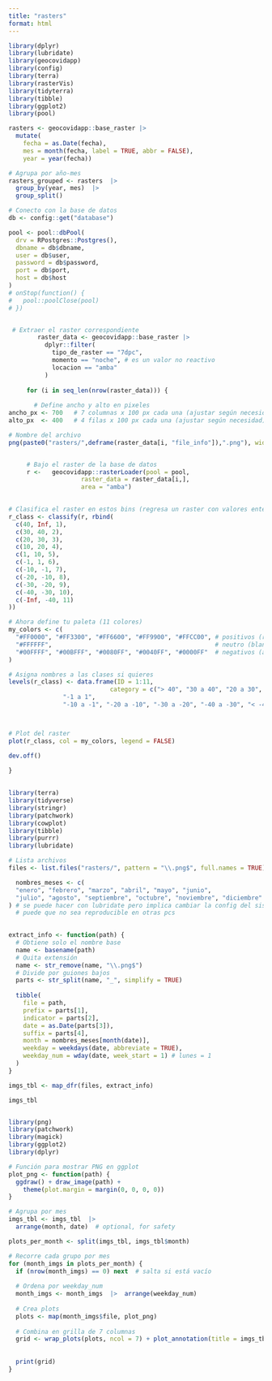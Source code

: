 ```yaml
---
title: "rasters"
format: html
---
```




```r
library(dplyr)
library(lubridate)
library(geocovidapp)
library(config)
library(terra)
library(rasterVis)
library(tidyterra)
library(tibble)
library(ggplot2)
library(pool)
```


```r

rasters <- geocovidapp::base_raster |> 
  mutate(
    fecha = as.Date(fecha),
    mes = month(fecha, label = TRUE, abbr = FALSE),
    year = year(fecha))

# Agrupa por año-mes
rasters_grouped <- rasters  |> 
  group_by(year, mes)  |> 
  group_split()
```

```r

# Conecto con la base de datos
db <- config::get("database")

pool <- pool::dbPool(
  drv = RPostgres::Postgres(),
  dbname = db$dbname,
  user = db$user,
  password = db$password,
  port = db$port,
  host = db$host
)
# onStop(function() {
#   pool::poolClose(pool)
# })


 # Extraer el raster correspondiente
        raster_data <- geocovidapp::base_raster |>
          dplyr::filter(
            tipo_de_raster == "7dpc",
            momento == "noche", # es un valor no reactivo
            locacion == "amba"
          )
  
     for (i in seq_len(nrow(raster_data))) {    
       
       # Define ancho y alto en pixeles
ancho_px <- 700   # 7 columnas x 100 px cada una (ajustar según necesidad)
alto_px  <- 400   # 4 filas x 100 px cada una (ajustar según necesidad)

# Nombre del archivo
png(paste0("rasters/",deframe(raster_data[i, "file_info"]),".png"), width = ancho_px, height = alto_px, res = 150) # res=150 para buena resolución


     # Bajo el raster de la base de datos
     r <-   geocovidapp::rasterLoader(pool = pool,
                    raster_data = raster_data[i,],
                    area = "amba")
     

# Clasifica el raster en estos bins (regresa un raster con valores enteros 1, 2, ..., 11)
r_class <- classify(r, rbind(
  c(40, Inf, 1),
  c(30, 40, 2),
  c(20, 30, 3),
  c(10, 20, 4),
  c(1, 10, 5),
  c(-1, 1, 6),
  c(-10, -1, 7),
  c(-20, -10, 8),
  c(-30, -20, 9),
  c(-40, -30, 10),
  c(-Inf, -40, 11)
))

# Ahora define tu paleta (11 colores)
my_colors <- c(
  "#FF0000", "#FF3300", "#FF6600", "#FF9900", "#FFCC00", # positivos (rojos)
  "#FFFFFF",                                             # neutro (blanco)
  "#00FFFF", "#00BFFF", "#0080FF", "#0040FF", "#0000FF"  # negativos (azules)
)

# Asigna nombres a las clases si quieres
levels(r_class) <- data.frame(ID = 1:11,
                            category = c("> 40", "30 a 40", "20 a 30", "10 a 20", "1 a 10",
               "-1 a 1",
               "-10 a -1", "-20 a -10", "-30 a -20", "-40 a -30", "< -40"))



# Plot del raster
plot(r_class, col = my_colors, legend = FALSE)

dev.off()
  
}
    
```


```r
library(terra)
library(tidyverse)
library(stringr)
library(patchwork)
library(cowplot)
library(tibble)
library(purrr)
library(lubridate)

# Lista archivos
files <- list.files("rasters/", pattern = "\\.png$", full.names = TRUE)

  nombres_meses <- c(
  "enero", "febrero", "marzo", "abril", "mayo", "junio",
  "julio", "agosto", "septiembre", "octubre", "noviembre", "diciembre"
) # se puede hacer con lubridate pero implica cambiar la config del sistema a espanol
  # puede que no sea reproducible en otras pcs

  
extract_info <- function(path) {
  # Obtiene solo el nombre base
  name <- basename(path)
  # Quita extensión
  name <- str_remove(name, "\\.png$")
  # Divide por guiones bajos
  parts <- str_split(name, "_", simplify = TRUE)
  
  tibble(
    file = path,
    prefix = parts[1],
    indicator = parts[2],
    date = as.Date(parts[3]),
    suffix = parts[4],
    month = nombres_meses[month(date)],
    weekday = weekdays(date, abbreviate = TRUE),
    weekday_num = wday(date, week_start = 1) # lunes = 1
  )
}

imgs_tbl <- map_dfr(files, extract_info)

imgs_tbl



```



```r
library(png)
library(patchwork)
library(magick)
library(ggplot2)
library(dplyr)

# Función para mostrar PNG en ggplot
plot_png <- function(path) {
  ggdraw() + draw_image(path) +
    theme(plot.margin = margin(0, 0, 0, 0))
}

# Agrupa por mes
imgs_tbl <- imgs_tbl  |> 
  arrange(month, date)  # optional, for safety

plots_per_month <- split(imgs_tbl, imgs_tbl$month)

# Recorre cada grupo por mes
for (month_imgs in plots_per_month) {
  if (nrow(month_imgs) == 0) next  # salta si está vacío
  
  # Ordena por weekday_num
  month_imgs <- month_imgs  |>  arrange(weekday_num)
  
  # Crea plots
  plots <- map(month_imgs$file, plot_png)
  
  # Combina en grilla de 7 columnas
  grid <- wrap_plots(plots, ncol = 7) + plot_annotation(title = imgs_tbl$month) 
  
  
  print(grid)
}


```



